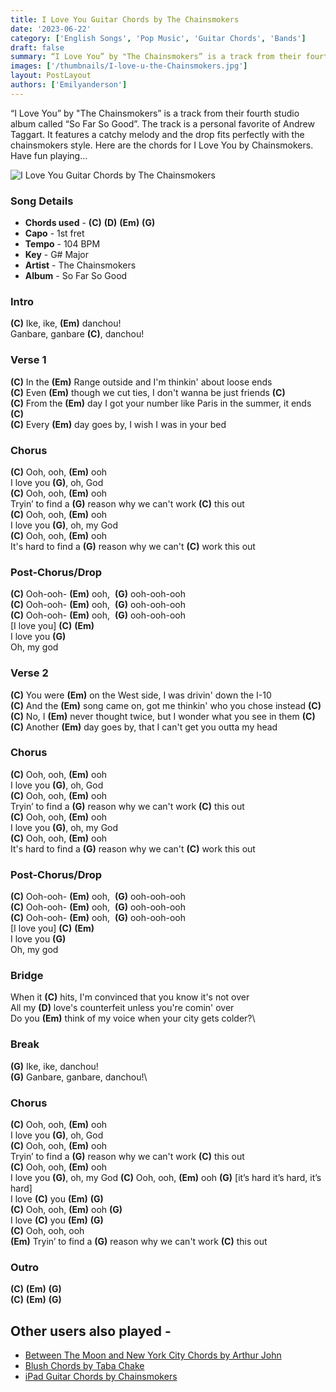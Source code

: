 ```yaml
---
title: I Love You Guitar Chords by The Chainsmokers
date: '2023-06-22'
category: ['English Songs', 'Pop Music', 'Guitar Chords', 'Bands']
draft: false
summary: “I Love You” by "The Chainsmokers” is a track from their fourth studio album called “So Far So Good”. The track is a personal favorite of Andrew Taggart. It features a catchy melody and the drop fits perfectly with the chainsmokers style. Here are the chords for I Love You by Chainsmokers. Have fun playing…
images: ['/thumbnails/I-love-u-the-Chainsmokers.jpg']
layout: PostLayout
authors: ['Emilyanderson']
---
```


“I Love You” by "The Chainsmokers” is a track from their fourth studio album called “So Far So Good”. The track is a personal favorite of Andrew Taggart. It features a catchy melody and the drop fits perfectly with the chainsmokers style. Here are the chords for I Love You by Chainsmokers. Have fun playing…

![I Love You Guitar Chords by The Chainsmokers](/thumbnails/I-love-u-the-Chainsmokers.jpg)

### Song Details

- **Chords used** - **(C)** **(D)** **(Em)** **(G)**
- **Capo** - 1st fret
- **Tempo** - 104 BPM
- **Key** - G# Major
- **Artist** - The Chainsmokers
- **Album** - So Far So Good

### Intro

**(C)** Ike, ike, **(Em)** danchou!\
Ganbare, ganbare **(C)**, danchou!

### Verse 1

**(C)** In the **(Em)** Range outside and I'm thinkin' about loose ends\
**(C)** Even **(Em)** though we cut ties, I don't wanna be just friends **(C)**\
**(C)** From the **(Em)** day I got your number like Paris in the summer, it ends **(C)**\
**(C)** Every **(Em)** day goes by, I wish I was in your bed

### Chorus

**(C)** Ooh, ooh, **(Em)** ooh\
I love you **(G)**, oh, God\
**(C)** Ooh, ooh, **(Em)** ooh\
Tryin’ to find a **(G)** reason why we can't work **(C)** this out\
**(C)** Ooh, ooh, **(Em)** ooh\
I love you **(G)**, oh, my God\
**(C)** Ooh, ooh, **(Em)** ooh\
It's hard to find a **(G)** reason why we can't **(C)** work this out

### Post-Chorus/Drop

**(C)** Ooh-ooh- **(Em)** ooh,  **(G)** ooh-ooh-ooh\
**(C)** Ooh-ooh- **(Em)** ooh,  **(G)** ooh-ooh-ooh\
**(C)** Ooh-ooh- **(Em)** ooh,  **(G)** ooh-ooh-ooh\
\[I love you\] **(C)** **(Em)**\
I love you **(G)**\
Oh, my god

### Verse 2

**(C)** You were **(Em)** on the West side, I was drivin' down the I-10\
**(C)** And the **(Em)** song came on, got me thinkin' who you chose instead **(C)**\
**(C)** No, I **(Em)** never thought twice, but I wonder what you see in them **(C)**\
**(C)** Another **(Em)** day goes by, that I can't get you outta my head

### Chorus

**(C)** Ooh, ooh, **(Em)** ooh\
I love you **(G)**, oh, God\
**(C)** Ooh, ooh, **(Em)** ooh\
Tryin’ to find a **(G)** reason why we can't work **(C)** this out\
**(C)** Ooh, ooh, **(Em)** ooh\
I love you **(G)**, oh, my God\
**(C)** Ooh, ooh, **(Em)** ooh\
It's hard to find a **(G)** reason why we can't **(C)** work this out

### Post-Chorus/Drop

**(C)** Ooh-ooh- **(Em)** ooh,  **(G)** ooh-ooh-ooh\
**(C)** Ooh-ooh- **(Em)** ooh,  **(G)** ooh-ooh-ooh\
**(C)** Ooh-ooh- **(Em)** ooh,  **(G)** ooh-ooh-ooh\
\[I love you\] **(C)** **(Em)**\
I love you **(G)**\
Oh, my god

### Bridge

When it **(C)** hits, I'm convinced that you know it's not over\
All my **(D)** love's counterfeit unless you're comin' over\
Do you **(Em)** think of my voice when your city gets colder?\

### Break

**(G)** Ike, ike, danchou!\
**(G)** Ganbare, ganbare, danchou!\

### Chorus

**(C)** Ooh, ooh, **(Em)** ooh\
I love you **(G)**, oh, God\
**(C)** Ooh, ooh, **(Em)** ooh\
Tryin’ to find a **(G)** reason why we can't work **(C)** this out\
**(C)** Ooh, ooh, **(Em)** ooh\
I love you **(G)**, oh, my God
**(C)** Ooh, ooh, **(Em)** ooh **(G)** \[it’s hard it’s hard, it’s hard\]\
I love **(C)** you **(Em)** **(G)**\
**(C)** Ooh, ooh, **(Em)** ooh **(G)**\
I love **(C)** you **(Em)** **(G)**\
**(C)** Ooh, ooh, ooh\
**(Em)** Tryin’ to find a **(G)** reason why we can't work **(C)** this out

### Outro

**(C)** **(Em)** **(G)**\
**(C)** **(Em)** **(G)**

## Other users also played -

- [Between The Moon and New York City Chords by Arthur John](https://www.chordsco.com/chords/between-the-moon-and-new-york-city-chords-by-arthur-john)
- [Blush Chords by Taba Chake](https://www.chordsco.com/chords/blush-guitar-chords-by-taba-chake)
- [iPad Guitar Chords by Chainsmokers](https://www.chordsco.com/chords/ipad-guitar-chords-by-chainsmokers)
